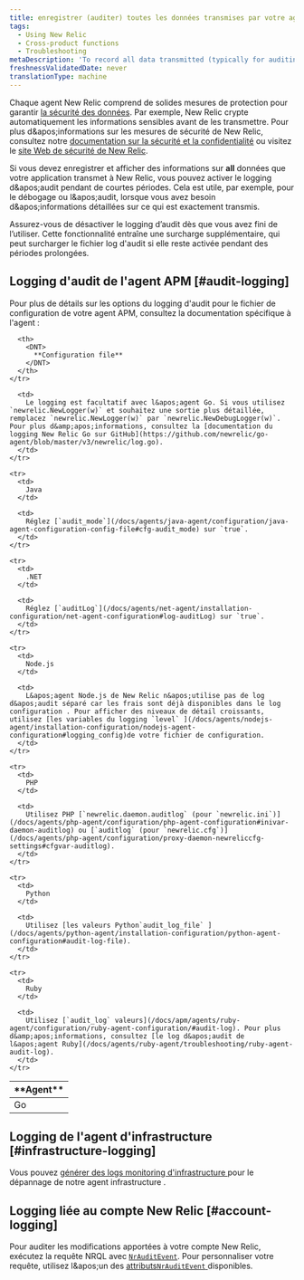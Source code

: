 ```yaml
---
title: enregistrer (auditer) toutes les données transmises par votre agent New Relic
tags:
  - Using New Relic
  - Cross-product functions
  - Troubleshooting
metaDescription: 'To record all data transmitted (typically for auditing or debugging), you can use New Relic audit logs for short periods.'
freshnessValidatedDate: never
translationType: machine
---
```


Chaque agent New Relic comprend de solides mesures de protection pour garantir [la sécurité des données](/docs/accounts-partnerships/accounts/security/data-security). Par exemple, New Relic crypte automatiquement les informations sensibles avant de les transmettre. Pour plus d&amp;apos;informations sur les mesures de sécurité de New Relic, consultez notre [documentation sur la sécurité et la confidentialité](/docs/using-new-relic/new-relic-security/security/security-matters-data-privacy-new-relic) ou visitez le [site Web de sécurité de New Relic](https://newrelic.com/security).

Si vous devez enregistrer et afficher des informations sur <DNT>**all**</DNT> données que votre application transmet à New Relic, vous pouvez activer le logging d&amp;apos;audit pendant de courtes périodes. Cela est utile, par exemple, pour le débogage ou l&amp;apos;audit, lorsque vous avez besoin d&amp;apos;informations détaillées sur ce qui est exactement transmis.

<Callout variant="caution">
  Assurez-vous de désactiver le logging d’audit dès que vous avez fini de l’utiliser. Cette fonctionnalité entraîne une surcharge supplémentaire, qui peut surcharger le fichier log d&apos;audit si elle reste activée pendant des périodes prolongées.
</Callout>

## Logging d&apos;audit de l&apos;agent APM [#audit-logging]

Pour plus de détails sur les options du logging d&apos;audit pour le fichier de configuration de votre agent APM, consultez la documentation spécifique à l&apos;agent :

<table>
  <thead>
    <tr>
      <th style={{ width: "100px" }}>
        <DNT>
          **Agent**
        </DNT>
      </th>

      <th>
        <DNT>
          **Configuration file**
        </DNT>
      </th>
    </tr>
  </thead>

  <tbody>
    <tr>
      <td>
        Go
      </td>

      <td>
        Le logging est facultatif avec l&apos;agent Go. Si vous utilisez `newrelic.NewLogger(w)` et souhaitez une sortie plus détaillée, remplacez `newrelic.NewLogger(w)` par `newrelic.NewDebugLogger(w)`. Pour plus d&amp;apos;informations, consultez la [documentation du logging New Relic Go sur GitHub](https://github.com/newrelic/go-agent/blob/master/v3/newrelic/log.go).
      </td>
    </tr>

    <tr>
      <td>
        Java
      </td>

      <td>
        Réglez [`audit_mode`](/docs/agents/java-agent/configuration/java-agent-configuration-config-file#cfg-audit_mode) sur `true`.
      </td>
    </tr>

    <tr>
      <td>
        .NET
      </td>

      <td>
        Réglez [`auditLog`](/docs/agents/net-agent/installation-configuration/net-agent-configuration#log-auditLog) sur `true`.
      </td>
    </tr>

    <tr>
      <td>
        Node.js
      </td>

      <td>
        L&apos;agent Node.js de New Relic n&apos;utilise pas de log d&apos;audit séparé car les frais sont déjà disponibles dans le log configuration . Pour afficher des niveaux de détail croissants, utilisez [les variables du logging `level` ](/docs/agents/nodejs-agent/installation-configuration/nodejs-agent-configuration#logging_config)de votre fichier de configuration.
      </td>
    </tr>

    <tr>
      <td>
        PHP
      </td>

      <td>
        Utilisez PHP [`newrelic.daemon.auditlog` (pour `newrelic.ini`)](/docs/agents/php-agent/configuration/php-agent-configuration#inivar-daemon-auditlog) ou [`auditlog` (pour `newrelic.cfg`)](/docs/agents/php-agent/configuration/proxy-daemon-newreliccfg-settings#cfgvar-auditlog).
      </td>
    </tr>

    <tr>
      <td>
        Python
      </td>

      <td>
        Utilisez [les valeurs Python`audit_log_file` ](/docs/agents/python-agent/installation-configuration/python-agent-configuration#audit-log-file).
      </td>
    </tr>

    <tr>
      <td>
        Ruby
      </td>

      <td>
        Utilisez [`audit_log` valeurs](/docs/apm/agents/ruby-agent/configuration/ruby-agent-configuration/#audit-log). Pour plus d&amp;apos;informations, consultez [le log d&apos;audit de l&apos;agent Ruby](/docs/agents/ruby-agent/troubleshooting/ruby-agent-audit-log).
      </td>
    </tr>
  </tbody>
</table>

## Logging de l&apos;agent d&apos;infrastructure [#infrastructure-logging]

Vous pouvez [générer des logs monitoring d&apos;infrastructure ](/docs/infrastructure/new-relic-infrastructure/troubleshooting/generate-logs-troubleshooting-infrastructure)pour le dépannage de notre agent infrastructure .

## Logging liée au compte New Relic [#account-logging]

Pour auditer les modifications apportées à votre compte New Relic, exécutez la requête NRQL avec [`NrAuditEvent`](/docs/insights/use-insights-ui/manage-account-data/query-account-audit-logs-nrauditevent). Pour personnaliser votre requête, utilisez l&amp;apos;un des [attributs`NrAuditEvent` ](/docs/insights/insights-data-sources/default-data/nrauditevent-default-attributes-examples)disponibles.